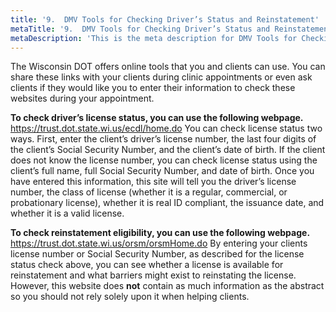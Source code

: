 ```yaml
---
title: '9.	DMV Tools for Checking Driver’s Status and Reinstatement'
metaTitle: '9.	DMV Tools for Checking Driver’s Status and Reinstatement'
metaDescription: 'This is the meta description for DMV Tools for Checking Driver’s Status and Reinstatement'
---
```


The Wisconsin  DOT offers online tools that you and clients can use. You  can share these links with your clients during clinic appointments or even ask clients if they would like you to enter their information to check these websites during your appointment.

**To check driver’s license status, you can use the following webpage.** https://trust.dot.state.wi.us/ecdl/home.do You can check license status two ways. First, enter the client’s driver’s license number, the last four digits of the client’s Social Security Number, and the client’s date of birth. If the client does not know the license number, you can check license status using the client’s full name, full Social Security Number, and date of birth. Once you have entered this information, this site will tell you the driver’s license number, the class of license (whether it is a regular, commercial, or probationary license), whether it is real ID compliant, the issuance date, and whether it is a valid license.

**To check reinstatement eligibility, you can use the following webpage.** https://trust.dot.state.wi.us/orsm/orsmHome.do By entering your clients license number or Social Security Number, as described for the license status check above, you can see whether a license is available for reinstatement and what barriers might exist to reinstating the license. However, this website does **not** contain as much information as the abstract so you should not rely solely upon it when helping clients.



